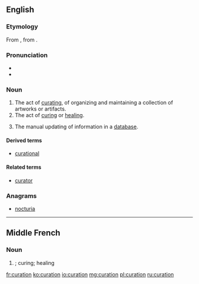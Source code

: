 ==English==
{{wikipedia}}

===Etymology===
From {{etyl|fro|en}} {{term|curacion|lang=fro}}, from {{etyl|la|en}} {{term|cūrātiō|lang=la}}.

===Pronunciation===
* {{IPA|kjəˈɹeɪʃən}}
* {{rhymes|eɪʃən}}

===Noun===
{{en-noun}}

# The act of [[curate|curating]], of organizing and maintaining a collection of artworks or artifacts.
# The act of [[cure|curing]] or [[heal]]ing.
# {{context|databases|lang=en}} The manual updating of information in a [[database]].

====Derived terms====
* [[curational]]

====Related terms====
* [[curator]]

===Anagrams===
* [[nocturia#English|nocturia]]

----

==Middle French==

===Noun===
{{frm-noun|f}}

# {{l|en|curation}}; curing; healing

[[fr:curation]]
[[ko:curation]]
[[io:curation]]
[[mg:curation]]
[[pl:curation]]
[[ru:curation]]